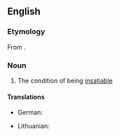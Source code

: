==English==

===Etymology===
From {{uder|en|la|insatiabilitas}}.

===Noun===
{{en-noun|-|+}}

# The condition of being [[insatiable]]

====Translations====
{{trans-top|insatiability}}
* German: {{t|de|Unersättlichkeit|f}}
{{trans-mid}}
* Lithuanian: {{t|lt|nepasotinamumas|m}}
{{trans-bottom}}
